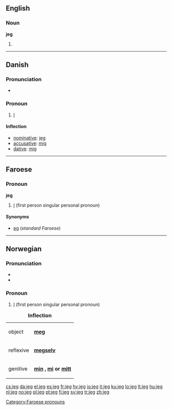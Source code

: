 {{also|jég}}
==English==

===Noun===
'''jeg'''

# {{context|machinery}} {{alternative spelling of|jig}}

----

==Danish==

===Pronunciation===
* {{IPA|/jaj/|[jɑj]|lang=da}}

===Pronoun===
{{infl|da|pronoun}}

# {{personal}} [[I#English|I]]

====Inflection====
* [[nominative]]: [[jeg#Danish|jeg]]
* [[accusative]]: [[mig#Danish|mig]]
* [[dative]]: [[mig#Danish|mig]]

----

==Faroese==

===Pronoun===
'''jeg'''

# {{Suðuroy}} [[I]] (first person singular personal pronoun)

====Synonyms====
* [[eg]] (''standard Faroese'')

[[Category:Faroese pronouns]]

----

==Norwegian==

===Pronunciation===
* {{IPA|/jæɪ̯/|lang=no}}
* {{audio|No-jeg.ogg|Audio}}

===Pronoun===
{{infl|no|pronoun}}

# [[I]] (first person singular personal pronoun)

{| class="prettytable"
|+ '''Inflection'''
|-
| object || '''[[meg]]'''
|-
| reflexive || '''[[megselv]]'''
|-
| genitive || '''[[min]] {{m}}, [[mi]] {{f}} or [[mitt]] {{n}}'''
|}

[[cs:jeg]]
[[da:jeg]]
[[el:jeg]]
[[es:jeg]]
[[fr:jeg]]
[[hy:jeg]]
[[io:jeg]]
[[it:jeg]]
[[ku:jeg]]
[[lo:jeg]]
[[lt:jeg]]
[[hu:jeg]]
[[nl:jeg]]
[[no:jeg]]
[[pl:jeg]]
[[pt:jeg]]
[[fi:jeg]]
[[sv:jeg]]
[[tr:jeg]]
[[zh:jeg]]